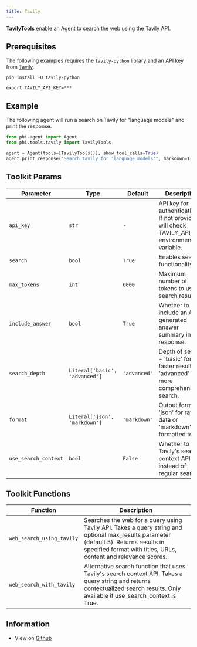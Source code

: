```yaml
---
title: Tavily
---
```


**TavilyTools** enable an Agent to search the web using the Tavily API.

## Prerequisites

The following examples requires the `tavily-python` library and an API key from [Tavily](https://tavily.com/).

```shell
pip install -U tavily-python
```

```shell
export TAVILY_API_KEY=***
```

## Example

The following agent will run a search on Tavily for "language models" and print the response.

```python cookbook/tools/tavily_tools.py
from phi.agent import Agent
from phi.tools.tavily import TavilyTools

agent = Agent(tools=[TavilyTools()], show_tool_calls=True)
agent.print_response("Search tavily for 'language models'", markdown=True)
```

## Toolkit Params

| Parameter | Type | Default | Description |
|-----------|------|---------|-------------|
| `api_key` | `str` | - | API key for authentication. If not provided, will check TAVILY_API_KEY environment variable. |
| `search` | `bool` | `True` | Enables search functionality. |
| `max_tokens` | `int` | `6000` | Maximum number of tokens to use in search results. |
| `include_answer` | `bool` | `True` | Whether to include an AI-generated answer summary in the response. |
| `search_depth` | `Literal['basic', 'advanced']` | `'advanced'` | Depth of search - 'basic' for faster results or 'advanced' for more comprehensive search. |
| `format` | `Literal['json', 'markdown']` | `'markdown'` | Output format - 'json' for raw data or 'markdown' for formatted text. |
| `use_search_context` | `bool` | `False` | Whether to use Tavily's search context API instead of regular search. |

## Toolkit Functions

| Function | Description |
|----------|-------------|
| `web_search_using_tavily` | Searches the web for a query using Tavily API. Takes a query string and optional max_results parameter (default 5). Returns results in specified format with titles, URLs, content and relevance scores. |
| `web_search_with_tavily` | Alternative search function that uses Tavily's search context API. Takes a query string and returns contextualized search results. Only available if use_search_context is True. |

## Information

- View on [Github](https://github.com/AgnoAgi/phidata/blob/main/phi/tools/tavily.py)
